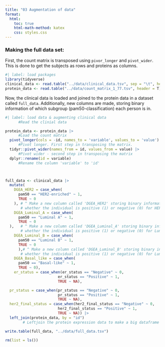 ```yaml
---
title: "03 Augmentation of data"
format:
  html:
    toc: true
    html-math-method: katex
    css: styles.css
---
```


### Making the full data set:

First, the count matrix is transposed using `pivor_longer` and `pivot_wider`. This is done to get the subjects as rows and proteins as columns.

```r
#| label: load packages
library(tidyverse)
clinical_data <- read.table("../data/clinical_data.tsv", sep = "\t", header = T)
protein_data <- read.table("../data/count_matrix_1_77.tsv", header = T)

```

Now, the clinical data is loaded and joined to the protein data in a dataset called `full_data`. Additionally, new columns are made, storing binary information of which subgroup (pam50-classification) each person is in.

```r
#| label: load data & augmenting clinical data
      #Read the clinial data

protein_data <- protein_data |>
      #Load the count matrix
  pivot_longer(cols = -id, names_to = 'variable', values_to = 'value') |>
      #Pivot longer. First step in transposing the matrix. 
  tidyr::pivot_wider(names_from = id, values_from = value) |>
      #Pivot wider - second step in transposing the matrix
  dplyr::rename(id = variable)
      #Rename the column 'variable' to 'id'



full_data <- clinical_data |>
  mutate( 
    DGEA_HER2 = case_when(
      pam50 == "HER2-enriched" ~ 1, 
      TRUE ~ 0
    ), # ^ Make a new column called 'DGEA_HER2' storing binary information of 
       # whether the individual is positive (1) or negative (0) for HER2
    DGEA_Luminal_A = case_when(
      pam50 == "Luminal A" ~ 1, 
      TRUE ~ 0
  ),   # ^ Make a new column called 'DGEA_Luminal_A' storing binary information of 
       # whether the individual is positive (1) or negative (0) for Luminal A
    DGEA_Luminal_B = case_when(
      pam50 == "Luminal B" ~ 1, 
      TRUE ~ 0
      ),# ^ Make a new column called 'DGEA_Luminal_B' storing binary information of 
       # whether the individual is positive (1) or negative (0) for Luminal B
    DGEA_Basal_like = case_when(
      pam50 == "Basal-like" ~ 1, 
      TRUE ~ 0),
    er_status = case_when(er_status == "Negative" ~ 0,
                        er_status == "Positive" ~ 1,
                        TRUE ~ NA),

  pr_status = case_when(pr_status == "Negative" ~ 0,
                        pr_status == "Positive" ~ 1,
                        TRUE ~ NA),
  her2_final_status = case_when(her2_final_status == "Negative" ~ 0,
                        her2_final_status == "Positive" ~ 1,
                        TRUE ~ NA)) |>
  left_join(protein_data, by = "id")
        # Leftjoin the protein expression data to make a big dataframe with everything

write.table(full_data, "../data/full_data.tsv")

```

```r
rm(list = ls())
```
